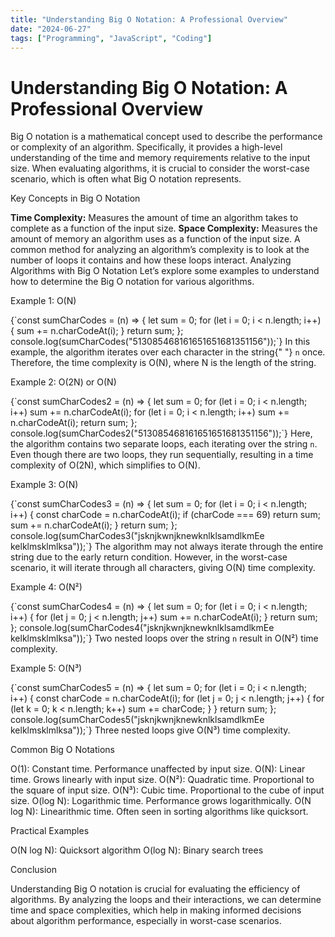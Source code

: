 ```yaml
---
title: "Understanding Big O Notation: A Professional Overview"
date: "2024-06-27"
tags: ["Programming", "JavaScript", "Coding"]
---
```


# Understanding Big O Notation: A Professional Overview

<AnimatedParagraph>
  Big O notation is a mathematical concept used to describe the performance or
  complexity of an algorithm. Specifically, it provides a high-level
  understanding of the time and memory requirements relative to the input size.
  When evaluating algorithms, it is crucial to consider the worst-case scenario,
  which is often what Big O notation represents.
</AnimatedParagraph>

<AnimatedHeading level={2}>Key Concepts in Big O Notation</AnimatedHeading>

<AnimatedList>
  <AnimatedListItem>
    <strong>Time Complexity:</strong> Measures the amount of time an algorithm
    takes to complete as a function of the input size.
  </AnimatedListItem>
  <AnimatedListItem>
    <strong>Space Complexity:</strong> Measures the amount of memory an
    algorithm uses as a function of the input size.
  </AnimatedListItem>
</AnimatedList>

<AnimatedParagraph>
  A common method for analyzing an algorithm’s complexity is to look at the
  number of loops it contains and how these loops interact.
</AnimatedParagraph>

<AnimatedHeading level={2}>
  Analyzing Algorithms with Big O Notation
</AnimatedHeading>

<AnimatedParagraph>
  Let’s explore some examples to understand how to determine the Big O notation
  for various algorithms.
</AnimatedParagraph>

<AnimatedHeading level={3}>Example 1: O(N)</AnimatedHeading>

<AnimatedCode>
  {`const sumCharCodes = (n) => {
    let sum = 0;
    for (let i = 0; i < n.length; i++) {
      sum += n.charCodeAt(i);
    }
    return sum;
  };
  console.log(sumCharCodes("513085468161651651681351156"));`}
</AnimatedCode>

<AnimatedParagraph>
  In this example, the algorithm iterates over each character in the string{" "}
  <code>n</code> once. Therefore, the time complexity is O(N), where N is the
  length of the string.
</AnimatedParagraph>

<AnimatedHeading level={3}>Example 2: O(2N) or O(N)</AnimatedHeading>

<AnimatedCode>
  {`const sumCharCodes2 = (n) => {
    let sum = 0;
    for (let i = 0; i < n.length; i++) sum += n.charCodeAt(i);
    for (let i = 0; i < n.length; i++) sum += n.charCodeAt(i);
    return sum;
  };
  console.log(sumCharCodes2("513085468161651651681351156"));`}
</AnimatedCode>

<AnimatedParagraph>
  Here, the algorithm contains two separate loops, each iterating over the
  string <code>n</code>. Even though there are two loops, they run sequentially,
  resulting in a time complexity of O(2N), which simplifies to O(N).
</AnimatedParagraph>

<AnimatedHeading level={3}>Example 3: O(N)</AnimatedHeading>

<AnimatedCode>
  {`const sumCharCodes3 = (n) => {
    let sum = 0;
    for (let i = 0; i < n.length; i++) {
      const charCode = n.charCodeAt(i);
      if (charCode === 69) return sum;
      sum += n.charCodeAt(i);
    }
    return sum;
  };
  console.log(sumCharCodes3("jsknjkwnjknewknlklsamdlkmEe kelklmsklmlksa"));`}
</AnimatedCode>

<AnimatedParagraph>
  The algorithm may not always iterate through the entire string due to the
  early return condition. However, in the worst-case scenario, it will iterate
  through all characters, giving O(N) time complexity.
</AnimatedParagraph>

<AnimatedHeading level={3}>Example 4: O(N²)</AnimatedHeading>

<AnimatedCode>
  {`const sumCharCodes4 = (n) => {
    let sum = 0;
    for (let i = 0; i < n.length; i++) {
      for (let j = 0; j < n.length; j++) sum += n.charCodeAt(i);
    }
    return sum;
  };
  console.log(sumCharCodes4("jsknjkwnjknewknlklsamdlkmEe kelklmsklmlksa"));`}
</AnimatedCode>

<AnimatedParagraph>
  Two nested loops over the string <code>n</code> result in O(N²) time
  complexity.
</AnimatedParagraph>

<AnimatedHeading level={3}>Example 5: O(N³)</AnimatedHeading>

<AnimatedCode>
  {`const sumCharCodes5 = (n) => {
    let sum = 0;
    for (let i = 0; i < n.length; i++) {
      const charCode = n.charCodeAt(i);
      for (let j = 0; j < n.length; j++) {
        for (let k = 0; k < n.length; k++) sum += charCode;
      }
    }
    return sum;
  };
  console.log(sumCharCodes5("jsknjkwnjknewknlklsamdlkmEe kelklmsklmlksa"));`}
</AnimatedCode>

<AnimatedParagraph>
  Three nested loops give O(N³) time complexity.
</AnimatedParagraph>

<AnimatedHeading level={2}>Common Big O Notations</AnimatedHeading>

<AnimatedList>
  <AnimatedListItem>
    O(1): Constant time. Performance unaffected by input size.
  </AnimatedListItem>
  <AnimatedListItem>
    O(N): Linear time. Grows linearly with input size.
  </AnimatedListItem>
  <AnimatedListItem>
    O(N²): Quadratic time. Proportional to the square of input size.
  </AnimatedListItem>
  <AnimatedListItem>
    O(N³): Cubic time. Proportional to the cube of input size.
  </AnimatedListItem>
  <AnimatedListItem>
    O(log N): Logarithmic time. Performance grows logarithmically.
  </AnimatedListItem>
  <AnimatedListItem>
    O(N log N): Linearithmic time. Often seen in sorting algorithms like
    quicksort.
  </AnimatedListItem>
</AnimatedList>

<AnimatedHeading level={2}>Practical Examples</AnimatedHeading>

<AnimatedList>
  <AnimatedListItem>O(N log N): Quicksort algorithm</AnimatedListItem>
  <AnimatedListItem>O(log N): Binary search trees</AnimatedListItem>
</AnimatedList>

<AnimatedHeading level={2}>Conclusion</AnimatedHeading>

<AnimatedParagraph>
  Understanding Big O notation is crucial for evaluating the efficiency of
  algorithms. By analyzing the loops and their interactions, we can determine
  time and space complexities, which help in making informed decisions about
  algorithm performance, especially in worst-case scenarios.
</AnimatedParagraph>
